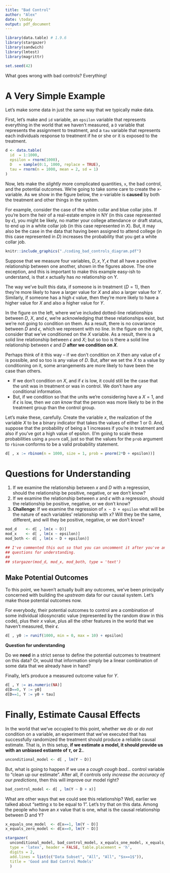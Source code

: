 ```yaml
---
title: "Bad Control"
author: "Alex"
date: \today
output: pdf_document
---
```

```r
library(data.table) # 1.9.6
library(stargazer)
library(sandwich)
library(lmtest)
library(magrittr)

set.seed(42)
```

What goes wrong with bad controls? Everything! 

# A Very Simple Example 
Let's make some data in just the same way that we typically make data.

First, let's make and `id` variable, an `epsilon` variable that represents everything in the world that we haven't measured, a `D` variable that represents the assignment to treatment, and a `tau` variable that represents each individuals response to treatment if he or she or it is exposed to the treatment. 

```r
d <- data.table(
  id  = 1:1000, 
  epsilon = rnorm(1000), 
  D   = sample(0:1, 1000, replace = TRUE),
  tau = rnorm(n = 1000, mean = 2, sd = 1)
)
``` 

Now, lets make the *slightly* more complicated quantities, `x`, the bad control, and the potential outcomes. We're going to take some care to create the x-variable. As we show in the figure below, the x-variable is **caused** by both the treatment and other things in the system. 

For example, consider the case of the white collar and blue collar jobs. If you're born the heir of a real-estate empire in NY (in this case represented by $\epsilon$), you might be likely, no matter your college attendance or draft status, to end up in a white collar job (in this case represented in $X$). But, it may also be the case in the data that having been assigned to attend college (in this case represented in $D$) increases the probability that you get a white collar job. 

```r
knitr::include_graphics("./coding_bad_controls_diagram.pdf")

```

Suppose that we measure four variables, $D, x, Y, \epsilon$ that all have a positive relationship between one another, shown in the figures above.  The one exception, and this is important to make this example easy-ish to understand, is that $x$ actually has *no* relationship on Y.

The way we've built this data, if someone is in treatment ($D=1$), then they're more likely to have a larger value for $X$ and also a larger value for $Y$. Similarly, if someone has a high $\epsilon$ value, then they're more likely to have a higher value for $X$ and also a higher value for $Y$. 

In the figure on the left, where we've included dotted-line relationships between $D$, $X$, and $\epsilon$, we're acknowledging that these relationships exist, but we're not going to condition on them. As a result, there is no covariance between $D$ and $\epsilon$, which we represent with no line. 
In the figure on the right, consider that we've conditioned on the $X$ variable. As a result, there is a solid line relationship between $\epsilon$ and $X$; but so too is there a solid line relationship between $\epsilon$ and $D$ **after we condition on $X$**. 

Perhaps think of it this way -- if we don't condition on $X$ then any value of $\epsilon$ is possible, and so too is any value of $D$. But, after we set the $X$ to a value by conditioning on it, some arrangements are more likely to have been the case than others. 

- If we don't condition on $X$, and if $\epsilon$ is low, it could still be the case that the unit was in treatment or was in control. We don't have any conditional information. 
- But, if we condition so that the units we're considering have a $X=1$, and if $\epsilon$ is low, then *we can know* that the person was more likely to be in the treatment group than the control group. 

Let's make these, carefully. Create the variable $x$, the realization of the variable $X$ to be a binary indicator that takes the values of either 1 or 0. And, suppose that the probability of being a 1 increases if you're in treatment and also if you've got a high value of epsilon. (I'm going to scale these probabilities using a `pnorm` call, just so that the values for the `prob` argument to `rbinom` conforms to be a valid probability statement.  

```r
d[ , x := rbinom(n = 1000, size = 1, prob = pnorm(2*D + epsilon))]
``` 

# Questions for Understanding 

1. If we examine the relationship between $x$ and $D$ with a regression, should the relationship be positive, negative, or we don't know? 
2. If we examine the relationship between $x$ and $\epsilon$ with a regression, should the relationship be positive, negative, or we don't know? 
3. **Challenge**: If we examine the regression of `x ~ D + epsilon` what will be the nature of each variables' relationship with x? Will they be the same, different, and will they be positive, negative, or we don't know? 

```r
mod_d    <- d[ , lm(x ~ D)]
mod_x    <- d[ , lm(x ~ epsilon)]
mod_both <- d[ , lm(x ~ D + epsilon)]

```

```r
## I've commented this out so that you can uncomment it after you've answered the
## questions for understanding.
## 
## stargazer(mod_d, mod_x, mod_both, type = 'text')
```

## Make Potential Outcomes 

To this point, we haven't actually built any outcomes, we've been principally concerned with building the *upstream* data for our causal system. Let's make those potential outcomes now. 

For everybody, their potential outcomes to control are a combination of some individual idiosyncratic value (represented by the random draw in this code), plus their $x$ value, plus all the other features in the world that we haven't measured, their $\epsilon$.

```r
d[ , y0 := runif(1000, min = 0, max = 10) + epsilon]
``` 

**Question for understanding** 

Do we **need** in a strict sense to define the potential outcomes to treatment on this data? Or, would that information simply be a linear combination of some data that we already have in hand? 

Finally, let's produce a measured outcome value for $Y$. 

```r
d[ , Y := as.numeric(NA)]
d[D==0, Y := y0]
d[D==1, Y := y0 + tau]
```

# Finally, Estimate Causal Effects 

In the world that we've occupied to this point, whether we *do* or *do not* condition on a variable, an experiment that we've executed that has successfully randomized the treatment should produce a reliable causal estimate. That is, in this setup, **if we estimate a model, it should provide us with an unbiased estiamte of $\tau$, or 2.**. 

```r
unconditional_model <- d[ , lm(Y ~ D)]
```

But, what is going to happen if we use a *cough cough bad...* control variable to "clean up our estimate". After all, if controls only *increase the accuracy of our predictions*, then this will improve our model right? 

```r
bad_control_model <- d[ , lm(Y ~ D + x)]
```


What are other ways that we could see this relationship? Well, earlier we talked about "setting x to be equal to 1". Let's try that on this data. Among the people who have an $x$ value that is one, what is the causal relationship between D and Y? 

```r
x_equals_one_model  <- d[x==1, lm(Y ~ D)]
x_equals_zero_model <- d[x==0, lm(Y ~ D)]
```



```r
stargazer(
  unconditional_model, bad_control_model, x_equals_one_model, x_equals_zero_model, 
  type = 'latex', header = FALSE, table.placement = 'h', 
  digits = 2, 
  add.lines = list(c("Data Subset", "All", "All", "$x==1$")), 
  title = 'Good and Bad Control Models'
  )
```